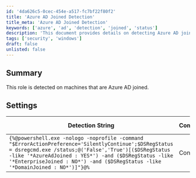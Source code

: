 ```yaml
---
id: '4da626c5-0cec-454e-a517-fc7bf22f80f2'
title: 'Azure AD Joined Detection'
title_meta: 'Azure AD Joined Detection'
keywords: ['azure', 'ad', 'detection', 'joined', 'status']
description: 'This document provides details on detecting Azure AD joined machines using a specific PowerShell command. It includes the detection string, the comparator used, and the applicable operating systems. Understanding this detection mechanism is essential for managing Azure AD environments effectively.'
tags: ['security', 'windows']
draft: false
unlisted: false
---
```

## Summary

This role is detected on machines that are Azure AD joined.

## Settings

| Detection String                                                                                                                                                                                                                                           | Comparator | Result | Applicable OS |
|--------------------------------------------------------------------------------------------------------------------------------------------------------------------------------------------------------------------------------------------------------------|------------|--------|----------------|
| `{%@powershell.exe -nologo -noprofile -command "$ErrorActionPreference='SilentlyContinue';$DSRegStatus = dsregcmd.exe /status;@('False','True')[($DSRegStatus -like '*AzureAdJoined : YES*') -and ($DSRegStatus -like '*EnterpriseJoined : NO*') -and ($DSRegStatus -like '*DomainJoined : NO*')]"}@%` | Contains   | True   | Windows        |












